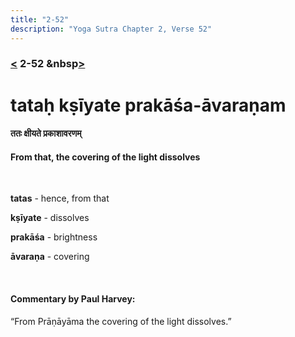 ```yaml
---
title: "2-52"
description: "Yoga Sutra Chapter 2, Verse 52"
---
```


### [<](/Chapter-2/2-51/) 2-52 &nbsp[>](/Chapter-2/2-53/)

# tataḥ kṣīyate prakāśa-āvaraṇam

#### ततः क्षीयते प्रकाशावरणम्

#### From that, the covering of the light dissolves

<br />

**tatas** - hence, from that

**kṣīyate** - dissolves

**prakāśa** - brightness

**āvaraṇa** - covering

<br />

#### Commentary by Paul Harvey:

“From Prāṇāyāma the covering of the light dissolves.”
